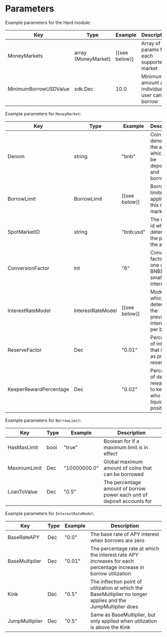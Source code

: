 
# Parameters

Example parameters for the Hard module:

| Key                   | Type                | Example       | Description                                  |
| --------------------- | ------------------- | ------------- | -------------------------------------------- |
| MoneyMarkets          | array (MoneyMarket) | [{see below}] | Array of params for each supported market    |
| MinimumBorrowUSDValue | sdk.Dec             | 10.0          | Minimum amount an individual user can borrow |

Example parameters for `MoneyMarket`:

| Key                    | Type              | Example       | Description                                                           |
| ---------------------- | ----------------- | ------------- | --------------------------------------------------------------------- |
| Denom                  | string            | "bnb"         | Coin denom of the asset which can be deposited and borrowed           |
| BorrowLimit            | BorrowLimit       | [{see below}] | Borrow limits applied to this money market                            |
| SpotMarketID           | string            | "bnb:usd"     | The market id which determines the price of the asset                 |
| ConversionFactor       | Int               | "6"           | Conversion factor for one unit (ie BNB) to the smallest internal unit |
| InterestRateModel      | InterestRateModel | [{see below}] | Model which determines the prevailing interest rate per block         |
| ReserveFactor          | Dec               | "0.01"        | Percentage of interest that is kept as protocol reserves              |
| KeeperRewardPercentage | Dec               | "0.02"        | Percentage of deposit rewarded to keeper who liquidates a position    |

Example parameters for `BorrowLimit`:

| Key          | Type | Example      | Description                                                             |
| ------------ | ---- | ------------ | ----------------------------------------------------------------------- |
| HasMaxLimit  | bool | "true"       | Boolean for if a maximum limit is in effect                             |
| MaximumLimit | Dec  | "10000000.0" | Global maximum amount of coins that can be borrowed                     |
| LoanToValue  | Dec  | "0.5"        | The percentage amount of borrow power each unit of deposit accounts for |

Example parameters for `InterestRateModel`:

| Key            | Type | Example | Description                                                                                                     |
| -------------- | ---- | ------- | --------------------------------------------------------------------------------------------------------------- |
| BaseRateAPY    | Dec  | "0.0"   | The base rate of APY interest when borrows are zero                                                             |
| BaseMultiplier | Dec  | "0.01"  | The percentage rate at which the interest rate APY increases for each percentage increase in borrow utilization |
| Kink           | Dec  | "0.5"   | The inflection point of utilization at which the BaseMultiplier no longer applies and the JumpMultiplier does   |
| JumpMultiplier | Dec  | "0.5"   | Same as BaseMultiplier, but only applied when utilization is above the Kink                                     |


>
